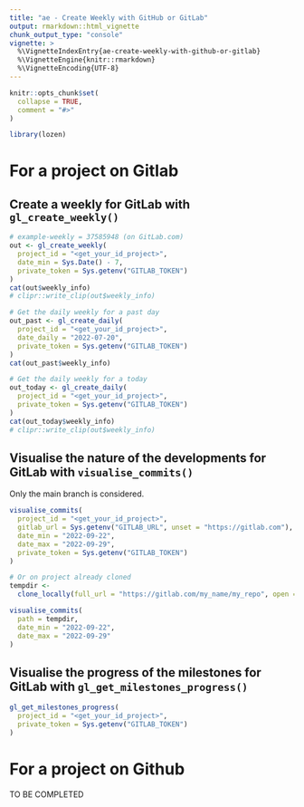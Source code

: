```yaml
---
title: "ae - Create Weekly with GitHub or GitLab"
output: rmarkdown::html_vignette
chunk_output_type: "console"
vignette: >
  %\VignetteIndexEntry{ae-create-weekly-with-github-or-gitlab}
  %\VignetteEngine{knitr::rmarkdown}
  %\VignetteEncoding{UTF-8}
---
```


```r
knitr::opts_chunk$set(
  collapse = TRUE,
  comment = "#>"
)
```

```r
library(lozen)
```

# For a project on Gitlab

## Create a weekly for GitLab with `gl_create_weekly()`

```r
# example-weekly = 37585948 (on GitLab.com)
out <- gl_create_weekly(
  project_id = "<get_your_id_project>",
  date_min = Sys.Date() - 7,
  private_token = Sys.getenv("GITLAB_TOKEN")
)
cat(out$weekly_info)
# clipr::write_clip(out$weekly_info)

# Get the daily weekly for a past day
out_past <- gl_create_daily(
  project_id = "<get_your_id_project>",
  date_daily = "2022-07-20",
  private_token = Sys.getenv("GITLAB_TOKEN")
)
cat(out_past$weekly_info)

# Get the daily weekly for a today
out_today <- gl_create_daily(
  project_id = "<get_your_id_project>",
  private_token = Sys.getenv("GITLAB_TOKEN")
)
cat(out_today$weekly_info)
# clipr::write_clip(out$weekly_info)
```
  

## Visualise the nature of the developments for GitLab with `visualise_commits()`
 
Only the main branch is considered.  

```r
visualise_commits(
  project_id = "<get_your_id_project>",
  gitlab_url = Sys.getenv("GITLAB_URL", unset = "https://gitlab.com"),
  date_min = "2022-09-22",
  date_max = "2022-09-29",
  private_token = Sys.getenv("GITLAB_TOKEN")
)

# Or on project already cloned
tempdir <-
  clone_locally(full_url = "https://gitlab.com/my_name/my_repo", open = FALSE)

visualise_commits(
  path = tempdir,
  date_min = "2022-09-22",
  date_max = "2022-09-29"
)
```

  
## Visualise the progress of the milestones for GitLab with `gl_get_milestones_progress()`  
 
```r
gl_get_milestones_progress(
  project_id = "<get_your_id_project>",
  private_token = Sys.getenv("GITLAB_TOKEN")
)
```

  
# For a project on Github

TO BE COMPLETED



  



